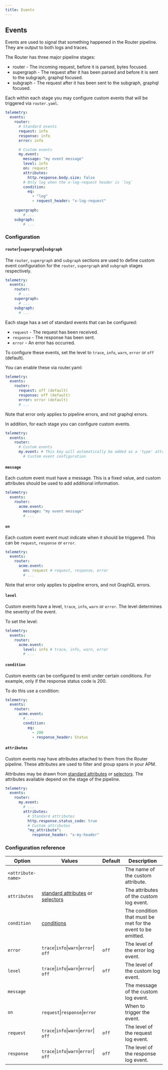 ```yaml
---
title: Events
---
```


## Events

Events are used to signal that something happened in the Router pipeline. They are output to both logs and traces.

The Router has three major pipeline stages:
* router - The incoming request, before it is parsed, bytes focused.
* supergraph - The request after it has been parsed and before it is sent to the subgraph, graphql focused.
* subgraph - The request after it has been sent to the subgraph, graphql focused.

Each within each stage you may configure custom events that will be triggered via `router.yaml`.


```yaml title="router.yaml"
telemetry:
  events:
    router:
      # Standard events
      request: info
      response: info
      error: info

      # Custom events
      my.event:
        message: "my event message"
        level: info
        on: request
        attributes:
          http.response.body.size: false
        # Only log when the x-log-request header is `log` 
        condition:
          eq:
            - "log"
            - request_header: "x-log-request"
        
    supergraph:
        # ...
    subgraph:
        # ...
```

### Configuration

#### `router`|`supergraph`|`subgraph`

The `router`, `supergraph` and `subgraph` sections are used to define custom event configuration for the `router`, `supergraph` and `subgraph` stages respectively.

```yaml title="router.yaml"
telemetry:
  events:
    router:
      # ...     
    supergraph:
      # ...
    subgraph:
      # ...
```

Each stage has a set of standard events that can be configured:
* `request` - The request has been received.
* `response` - The response has been sent.
* `error` - An error has occurred.

To configure these events, set the level to `trace`, `info`, `warn`, `error` or `off` (default).

You can enable these via router.yaml:
```yaml title="router.yaml"
telemetry:
  events:
    router:
      request: off (default)
      response: off (default)
      error: error (default)
      # ...
```
Note that error only applies to pipeline errors, and not graphql errors.


In addition, for each stage you can configure custom events.

```yaml title="router.yaml"
telemetry:
  events:
    router:
      # Custom events
      my.event: # This key will automatically be added as a 'type' attribute of the event
        # Custom event configuration
```

#### `message`

Each custom event must have a message. This is a fixed value, and custom attributes should be used to add additional information.

```yaml title="desc.router.yaml"
telemetry:
  events:
    router:
      acme.event:
        message: "my event message"
        # ...
```

#### `on`

Each custom event event must indicate when it should be triggered. This can be `request`, `response` or `error`.

```yaml title="desc.router.yaml"
telemetry:
  events:
    router:
      acme.event:
        on: request # request, response, error
        # ...
```

Note that error only applies to pipeline errors, and not GraphQL errors. 

#### `level`

Custom events have a level, `trace`, `info`, `warn` or `error`. The level determines the severity of the event.

To set the level:
```yaml title="desc.router.yaml"
telemetry:
  events:
    router:
      acme.event:
        level: info # trace, info, warn, error
        # ...
```

#### `condition`

Custom events can be configured to emit under certain conditions. For example, only if the response status code is 200.

To do this use a condition:
```yaml title="desc.router.yaml"
telemetry:
  events:
    router:
      acme.event:
        # ...
        condition:
          eq:
            - 200
            - response_header: Status
```

#### `attributes`

Custom events may have attributes attached to them from the Router pipeline. These attributes are used to filter and group spans in your APM.

Attributes may be drawn from [standard attributes](standard-attributes.mdx) or [selectors](selectors.mdx).
The attributes available depend on the stage of the pipeline.

```yaml title="desc.router.yaml"
telemetry:
  events:
    router:
      my.event:
        # ...
        attributes:
          # Standard attributes
          http.response.status_code: true
          # Custom attributes
          "my_attribute":
            response_header: "x-my-header"
```

### Configuration reference
| Option             | Values                                                                       | Default | Description                                                 |
|--------------------|------------------------------------------------------------------------------|---------|-------------------------------------------------------------|
| `<attribute-name>` |                                                                              |         | The name of the custom attribute.                           |
| `attributes`       | [standard attributes](standard-attributes.mdx) or [selectors](selectors.mdx) |         | The attributes of the custom log event.                     |
| `condition`        | [conditions](conditions.mdx)                                                 |         | The condition that must be met for the event to be emitted. |
| `error`            | `trace`\|`info`\|`warn`\|`error`\| `off`                                     | `off`   | The level of the error log event.                           |
| `level`            | `trace`\|`info`\|`warn`\|`error`\| `off`                                     | `off`   | The level of the custom log event.                          |
| `message`          |                                                                              |         | The message of the custom log event.                        |
| `on`               | `request`\|`response`\|`error`                                               |         | When to trigger the event.                                  |
| `request`          | `trace`\|`info`\|`warn`\|`error`\| `off`                                     | `off`   | The level of the request log event.                         |
| `response`         | `trace`\|`info`\|`warn`\|`error`\| `off`                                     | `off`   | The level of the response log event.                        |

